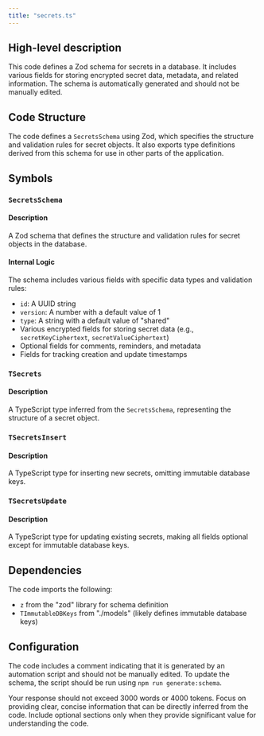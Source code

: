 ```yaml
---
title: "secrets.ts"
---
```


## High-level description
This code defines a Zod schema for secrets in a database. It includes various fields for storing encrypted secret data, metadata, and related information. The schema is automatically generated and should not be manually edited.

## Code Structure
The code defines a `SecretsSchema` using Zod, which specifies the structure and validation rules for secret objects. It also exports type definitions derived from this schema for use in other parts of the application.

## Symbols

### `SecretsSchema`
#### Description
A Zod schema that defines the structure and validation rules for secret objects in the database.

#### Internal Logic
The schema includes various fields with specific data types and validation rules:
- `id`: A UUID string
- `version`: A number with a default value of 1
- `type`: A string with a default value of "shared"
- Various encrypted fields for storing secret data (e.g., `secretKeyCiphertext`, `secretValueCiphertext`)
- Optional fields for comments, reminders, and metadata
- Fields for tracking creation and update timestamps

### `TSecrets`
#### Description
A TypeScript type inferred from the `SecretsSchema`, representing the structure of a secret object.

### `TSecretsInsert`
#### Description
A TypeScript type for inserting new secrets, omitting immutable database keys.

### `TSecretsUpdate`
#### Description
A TypeScript type for updating existing secrets, making all fields optional except for immutable database keys.

## Dependencies
The code imports the following:
- `z` from the "zod" library for schema definition
- `TImmutableDBKeys` from "./models" (likely defines immutable database keys)

## Configuration
The code includes a comment indicating that it is generated by an automation script and should not be manually edited. To update the schema, the script should be run using `npm run generate:schema`.

Your response should not exceed 3000 words or 4000 tokens. Focus on providing clear, concise information that can be directly inferred from the code. Include optional sections only when they provide significant value for understanding the code.